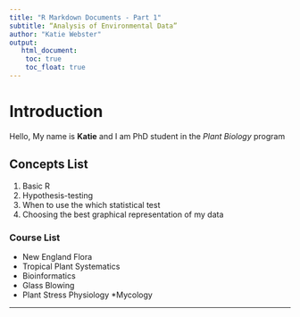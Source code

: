 ```yaml
---
title: "R Markdown Documents - Part 1"
subtitle: “Analysis of Environmental Data”
author: "Katie Webster"
output:
   html_document:
    toc: true
    toc_float: true
---
```


# Introduction 

Hello, My name is **Katie** and  I am  PhD student in the *Plant Biology* program 

## Concepts List

1. Basic R
2. Hypothesis-testing
3. When to use the which statistical test
4. Choosing the best graphical representation of my data

### Course List

* New England Flora
* Tropical Plant Systematics
* Bioinformatics
* Glass Blowing
* Plant Stress Physiology
*Mycology


---
  

